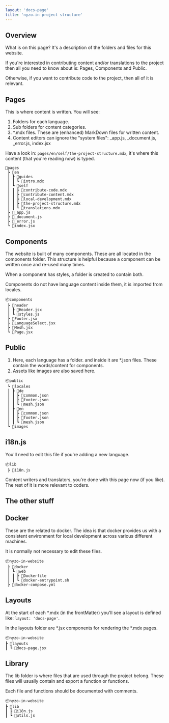 ```yaml
---
layout: 'docs-page'
title: 'nyzo.in project structure'
---
```


## Overview

What is on this page? It's a description of the folders and files for this website.

If you're interested in contributing content and/or translations to the project then all you need to know about is: Pages, Components and Public.

Otherwise, if you want to contribute code to the project, then all of it is relevant.

## Pages

This is where content is written. You will see:

1. Folders for each language. 
1. Sub folders for content categories.
1. *.mdx files. These are (enhanced) MarkDown files for written content.
1. Content editors can ignore the "system files": _app.js, _document.js, _error.js, index.jsx

Have a look in: `pages/en/self/the-project-structure.mdx`, it's where this content (that you're reading now) is typed.

```
📂pages
 ┣ 📂en
 ┃ ┣ 📂guides
 ┃ ┃ ┗ 📜intro.mdx
 ┃ ┗ 📂self
 ┃ ┃ ┣ 📜contribute-code.mdx
 ┃ ┃ ┣ 📜contribute-content.mdx
 ┃ ┃ ┣ 📜local-development.mdx
 ┃ ┃ ┣ 📜the-project-structure.mdx
 ┃ ┃ ┗ 📜translations.mdx
 ┣ 🚷_app.js
 ┣ 🚷_document.js
 ┣ 🚷_error.js
 ┗ 🚷index.jsx
```

## Components

The website is built of many components. These are all located in the components folder. This structure is helpful because a component can be written once and re-used many times.

When a component has styles, a folder is created to contain both.

Components do not have language content inside them, it is imported from locales. 

```
📦components
 ┣ 📂header
 ┃ ┣ 📜Header.jsx
 ┃ ┗ 📜styles.js
 ┣ 📜Footer.jsx
 ┣ 📜LanguageSelect.jsx
 ┣ 📜Mesh.jsx
 ┗ 📜Page.jsx
```

## Public

1. Here, each language has a folder. and inside it are *.json files. These contain the words/content for components.
2. Assets like images are also saved here.

```
📦public
 ┗ 📂locales
 ┃ ┣ 📂de
 ┃ ┃ ┣ 📜common.json
 ┃ ┃ ┣ 📜footer.json
 ┃ ┃ ┗ 📜mesh.json
 ┃ ┣ 📂en
 ┃ ┃ ┣ 📜common.json
 ┃ ┃ ┣ 📜footer.json
 ┃ ┃ ┗ 📜mesh.json
 ┗ 📂images
 ```

## i18n.js

You'll need to edit this file if you're adding a new language.

```
📦lib
 ┣ 📜i18n.js
```

Content writers and translators, you're done with this page now (if you like). The rest of it is more relevant to coders.

## The other stuff

## Docker

These are the related to docker. The idea is that docker provides us with a consistent environment for local development across various different machines.

It is normally not necessary to edit these files.

```
📦nyzo-in-website
 ┣ 📂docker
 ┃ ┗ 📂web
 ┃ ┃ ┣ 📜Dockerfile
 ┃ ┃ ┗ 📜docker-entrypoint.sh
 ┣ 📜docker-compose.yml
 ```

 ## Layouts

 At the start of each *.mdx (in the frontMatter) you'll see a layout is defined like: `layout: 'docs-page'`.

 In the layouts folder are *.jsx components for rendering the *.mdx pages.

 ```
 📦nyzo-in-website
 ┣ 📂layouts
 ┃ ┗ 📜docs-page.jsx
 ```

 ## Library

The lib folder is where files that are used through the project belong. These files will usually contain and export a function or functions.

Each file and functions should be documented with comments.

 ```
📦nyzo-in-website
 ┣ 📂lib
 ┃ ┣ 📜i18n.js
 ┃ ┗ 📜utils.js
 ```
